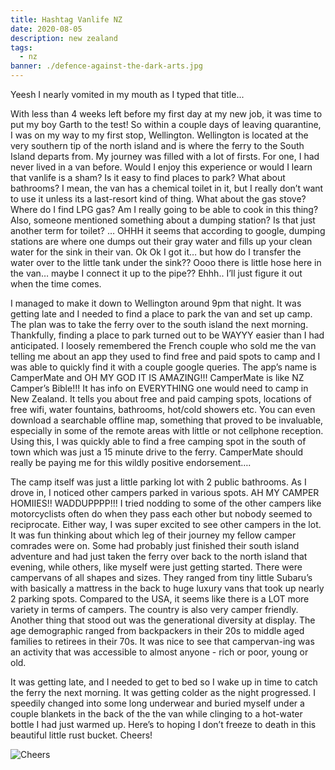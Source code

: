 ```yaml
---
title: Hashtag Vanlife NZ
date: 2020-08-05
description: new zealand
tags:
  - nz 
banner: ./defence-against-the-dark-arts.jpg
---
```

Yeesh I nearly vomited in my mouth as I typed that title...

With less than 4 weeks left before my first day at my new job, it was time to put my boy Garth to the test! So within a couple days of leaving quarantine, I was on my way to my first stop, Wellington. Wellington is located at the very southern tip of the north island and is where the ferry to the South Island departs from. My journey was filled with a lot of firsts. For one, I had never lived in a van before. Would I enjoy this experience or would I learn that vanlife is a sham? Is it easy to find places to park? What about bathrooms? I mean, the van has a chemical toilet in it, but I really don’t want to use it unless its a last-resort kind of thing. What about the gas stove? Where do I find LPG gas? Am I really going to be able to cook in this thing? Also, someone mentioned something about a dumping station? Is that just another term for toilet? … OHHH it seems that according to google, dumping stations are where one dumps out their gray water and fills up your clean water for the sink in their van. Ok Ok I got it… but how do I transfer the water over to the little tank under the sink?? Oooo there is little hose here in the van… maybe I connect it up to the pipe?? Ehhh.. I’ll just figure it out when the time comes. 

I managed to make it down to Wellington around 9pm that night. It was getting late and I needed to find a place to park the van and set up camp. The plan was to take the ferry over to the south island the next morning. Thankfully, finding a place to park turned out to be WAYYY easier than I had anticipated. I loosely remembered the French couple who sold me the van telling me about an app they used to find free and paid spots to camp and I was able to quickly find it with a couple google queries. The app’s name is CamperMate and OH MY GOD IT IS AMAZING!!! CamperMate is like NZ Camper’s Bible!!! It has info on EVERYTHING one would need to camp in New Zealand. It tells you about free and paid camping spots, locations of free wifi, water fountains, bathrooms, hot/cold showers etc. You can even download a searchable offline map, something that proved to be invaluable, especially in some of the remote areas with little or not cellphone reception. Using this, I was quickly able to find a free camping spot in the south of town which was just a 15 minute drive to the ferry. CamperMate should really be paying me for this wildly positive endorsement…. 

The camp itself was just a little parking lot with 2 public bathrooms. As I drove in, I noticed other campers parked in various spots. AH MY CAMPER HOMIIES!! WADDUPPPP!!! I tried nodding to some of the other campers like motorcyclists often do when they pass each other but nobody seemed to reciprocate. Either way, I was super excited to see other campers in the lot. It was fun thinking about which leg of their journey my fellow camper comrades were on. Some had probably just finished their south island adventure and had just taken the ferry over back to the north island that evening, while others, like myself were just getting started. There were campervans of all shapes and sizes. They ranged from tiny little Subaru’s with basically a mattress in the back to huge luxury vans that took up nearly 2 parking spots. Compared to the USA, it seems like there is a LOT more variety in terms of campers. The country is also very camper friendly. Another thing that stood out was the generational diversity at display. The age demographic ranged from backpackers in their 20s to middle aged families to retirees in their 70s. It was nice to see that campervan-ing was an activity that was accessible to almost anyone - rich or poor, young or old. 

It was getting late, and I needed to get to bed so I wake up in time to catch the ferry the next morning. It was getting colder as the night progressed. I speedily changed into some long underwear and buried myself under a couple blankets in the back of the the van while clinging to a hot-water bottle I had just warmed up. Here’s to hoping I don’t freeze to death in this beautiful little rust bucket. Cheers!

![Cheers](./Cheers.jpeg)